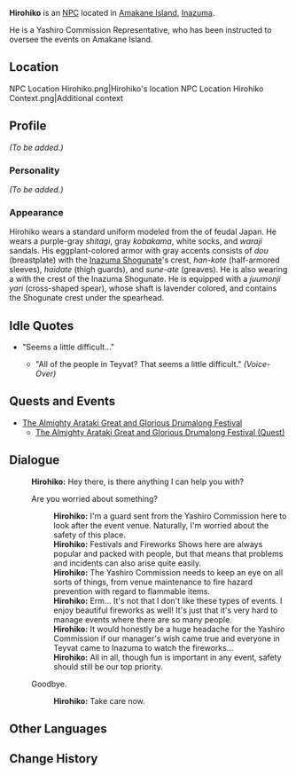 {{Meta
<!-- REMOVE THIS TEMPLATE AFTER ADDING MISSING INFO -->
|missing_NPC_profile  = yes
}}
{{Character Infobox
|type             = NPC
|image            = NPC Hirohiko.png
|realname         = 
|region           = Inazuma
|affiliation      = Yashiro Commission
|title            = Yashiro Commission Representative
|voiceEN          = 
|voiceCN          = 
|voiceJP          = 
|dialoguereward   = 
}}
'''Hirohiko''' is an [[NPC]] located in [[Amakane Island]], [[Inazuma]].

He is a Yashiro Commission Representative, who has been instructed to oversee the events on Amakane Island.

==Location==
<gallery hideaddbutton="true" captionalign="center">
NPC Location Hirohiko.png|Hirohiko's location
NPC Location Hirohiko Context.png|Additional context
</gallery>

==Profile==
<!--detailed story/lore information goes here-->
''(To be added.)''

===Personality===
''(To be added.)''

===Appearance===
Hirohiko wears a standard uniform modeled from the {{Lang|''ashigaru''|ja=足軽}} of feudal Japan. He wears a purple-gray ''shitagi'', gray ''kobakama'', white socks, and ''waraji'' sandals. His eggplant-colored armor with gray accents consists of ''dou'' (breastplate) with the [[Inazuma Shogunate]]'s crest, ''han-kote'' (half-armored sleeves), ''haidate'' (thigh guards), and ''sune-ate'' (greaves). He is also wearing a {{Lang|''jingasa''|ja=陣笠}} with the crest of the Inazuma Shogunate. He is equipped with a ''juumonji yari'' (cross-shaped spear), whose shaft is lavender colored, and contains the Shogunate crest under the spearhead.

==Idle Quotes==
* "Seems a little difficult..."
**{{A|VO Hirohiko 01.ogg}} "All of the people in Teyvat? That seems a little difficult." ''(Voice-Over)''

==Quests and Events==
* [[The Almighty Arataki Great and Glorious Drumalong Festival]]
** [[The Almighty Arataki Great and Glorious Drumalong Festival (Quest)]]

==Dialogue==
{{Dialogue start}}
:'''Hirohiko:''' Hey there, is there anything I can help you with?
:{{DIcon}} Are you worried about something?
::'''Hirohiko:''' I'm a guard sent from the Yashiro Commission here to look after the event venue. Naturally, I'm worried about the safety of this place.
::'''Hirohiko:''' Festivals and Fireworks Shows here are always popular and packed with people, but that means that problems and incidents can also arise quite easily.
::'''Hirohiko:''' The Yashiro Commission needs to keep an eye on all sorts of things, from venue maintenance to fire hazard prevention with regard to flammable items.
::'''Hirohiko:''' Erm... It's not that I don't like these types of events. I enjoy beautiful fireworks as well! It's just that it's very hard to manage events where there are so many people.
::'''Hirohiko:''' It would honestly be a huge headache for the Yashiro Commission if our manager's wish came true and everyone in Teyvat came to Inazuma to watch the fireworks...
::'''Hirohiko:''' All in all, though fun is important in any event, safety should still be our top priority.
:{{DIcon}} Goodbye.
::'''Hirohiko:''' Take care now.
{{Dialogue end}}

==Other Languages==
{{Other Languages|default_hidden = 1
|en      = Hirohiko
|zhs     = 博彦
|zhs_rm  = Bóyàn
|zht     = 博彦
|zht_rm  = Bóyàn
|ja      = 博彦
|ja_rm   = Hirohiko
|ko      = 히로히코
|ko_rm   = Hirohiko
|es      = Hirohiko
|fr      = Hirohiko
|ru      = Хирохико
|th      = Hirohiko
|vi      = Hirohiko
|de      = Hirohiko
|id      = Hirohiko
|pt      = Hirohiko
}}

==Change History==
{{Change History|2.0}}
<!--
==References==
{{Reflist}}-->